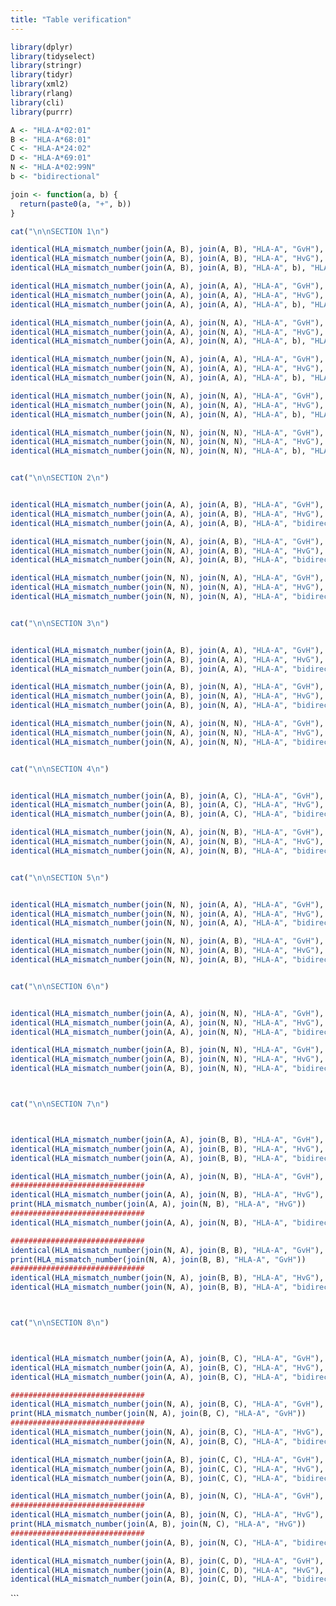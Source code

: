 ```yaml
---
title: "Table verification"
---
```


```r
library(dplyr)
library(tidyselect)
library(stringr)
library(tidyr)
library(xml2)
library(rlang)
library(cli)
library(purrr)
```

```r

A <- "HLA-A*02:01"
B <- "HLA-A*68:01"
C <- "HLA-A*24:02"
D <- "HLA-A*69:01"
N <- "HLA-A*02:99N"
b <- "bidirectional"

join <- function(a, b) {
  return(paste0(a, "+", b))
}

```

```r

cat("\n\nSECTION 1\n")

identical(HLA_mismatch_number(join(A, B), join(A, B), "HLA-A", "GvH"), "HLA-A=0")
identical(HLA_mismatch_number(join(A, B), join(A, B), "HLA-A", "HvG"), "HLA-A=0")
identical(HLA_mismatch_number(join(A, B), join(A, B), "HLA-A", b), "HLA-A=0")

identical(HLA_mismatch_number(join(A, A), join(A, A), "HLA-A", "GvH"), "HLA-A=0")
identical(HLA_mismatch_number(join(A, A), join(A, A), "HLA-A", "HvG"), "HLA-A=0")
identical(HLA_mismatch_number(join(A, A), join(A, A), "HLA-A", b), "HLA-A=0")

identical(HLA_mismatch_number(join(A, A), join(N, A), "HLA-A", "GvH"), "HLA-A=0")
identical(HLA_mismatch_number(join(A, A), join(N, A), "HLA-A", "HvG"), "HLA-A=0")
identical(HLA_mismatch_number(join(A, A), join(N, A), "HLA-A", b), "HLA-A=0")

identical(HLA_mismatch_number(join(N, A), join(A, A), "HLA-A", "GvH"), "HLA-A=0")
identical(HLA_mismatch_number(join(N, A), join(A, A), "HLA-A", "HvG"), "HLA-A=0")
identical(HLA_mismatch_number(join(N, A), join(A, A), "HLA-A", b), "HLA-A=0")

identical(HLA_mismatch_number(join(N, A), join(N, A), "HLA-A", "GvH"), "HLA-A=0")
identical(HLA_mismatch_number(join(N, A), join(N, A), "HLA-A", "HvG"), "HLA-A=0")
identical(HLA_mismatch_number(join(N, A), join(N, A), "HLA-A", b), "HLA-A=0")

identical(HLA_mismatch_number(join(N, N), join(N, N), "HLA-A", "GvH"), "HLA-A=0")
identical(HLA_mismatch_number(join(N, N), join(N, N), "HLA-A", "HvG"), "HLA-A=0")
identical(HLA_mismatch_number(join(N, N), join(N, N), "HLA-A", b), "HLA-A=0")


cat("\n\nSECTION 2\n")


identical(HLA_mismatch_number(join(A, A), join(A, B), "HLA-A", "GvH"), "HLA-A=0")
identical(HLA_mismatch_number(join(A, A), join(A, B), "HLA-A", "HvG"), "HLA-A=1")
identical(HLA_mismatch_number(join(A, A), join(A, B), "HLA-A", "bidirectional"), "HLA-A=1")

identical(HLA_mismatch_number(join(N, A), join(A, B), "HLA-A", "GvH"), "HLA-A=0")
identical(HLA_mismatch_number(join(N, A), join(A, B), "HLA-A", "HvG"), "HLA-A=1")
identical(HLA_mismatch_number(join(N, A), join(A, B), "HLA-A", "bidirectional"), "HLA-A=1")

identical(HLA_mismatch_number(join(N, N), join(N, A), "HLA-A", "GvH"), "HLA-A=0")
identical(HLA_mismatch_number(join(N, N), join(N, A), "HLA-A", "HvG"), "HLA-A=1")
identical(HLA_mismatch_number(join(N, N), join(N, A), "HLA-A", "bidirectional"), "HLA-A=1")


cat("\n\nSECTION 3\n")


identical(HLA_mismatch_number(join(A, B), join(A, A), "HLA-A", "GvH"), "HLA-A=1")
identical(HLA_mismatch_number(join(A, B), join(A, A), "HLA-A", "HvG"), "HLA-A=0")
identical(HLA_mismatch_number(join(A, B), join(A, A), "HLA-A", "bidirectional"), "HLA-A=1")

identical(HLA_mismatch_number(join(A, B), join(N, A), "HLA-A", "GvH"), "HLA-A=1")
identical(HLA_mismatch_number(join(A, B), join(N, A), "HLA-A", "HvG"), "HLA-A=0")
identical(HLA_mismatch_number(join(A, B), join(N, A), "HLA-A", "bidirectional"), "HLA-A=1")

identical(HLA_mismatch_number(join(N, A), join(N, N), "HLA-A", "GvH"), "HLA-A=1")
identical(HLA_mismatch_number(join(N, A), join(N, N), "HLA-A", "HvG"), "HLA-A=0")
identical(HLA_mismatch_number(join(N, A), join(N, N), "HLA-A", "bidirectional"), "HLA-A=1")


cat("\n\nSECTION 4\n")


identical(HLA_mismatch_number(join(A, B), join(A, C), "HLA-A", "GvH"), "HLA-A=1")
identical(HLA_mismatch_number(join(A, B), join(A, C), "HLA-A", "HvG"), "HLA-A=1")
identical(HLA_mismatch_number(join(A, B), join(A, C), "HLA-A", "bidirectional"), "HLA-A=1")

identical(HLA_mismatch_number(join(N, A), join(N, B), "HLA-A", "GvH"), "HLA-A=1")
identical(HLA_mismatch_number(join(N, A), join(N, B), "HLA-A", "HvG"), "HLA-A=1")
identical(HLA_mismatch_number(join(N, A), join(N, B), "HLA-A", "bidirectional"), "HLA-A=1")


cat("\n\nSECTION 5\n")


identical(HLA_mismatch_number(join(N, N), join(A, A), "HLA-A", "GvH"), "HLA-A=0")
identical(HLA_mismatch_number(join(N, N), join(A, A), "HLA-A", "HvG"), "HLA-A=2")
identical(HLA_mismatch_number(join(N, N), join(A, A), "HLA-A", "bidirectional"), "HLA-A=2")

identical(HLA_mismatch_number(join(N, N), join(A, B), "HLA-A", "GvH"), "HLA-A=0")
identical(HLA_mismatch_number(join(N, N), join(A, B), "HLA-A", "HvG"), "HLA-A=2")
identical(HLA_mismatch_number(join(N, N), join(A, B), "HLA-A", "bidirectional"), "HLA-A=2")


cat("\n\nSECTION 6\n")


identical(HLA_mismatch_number(join(A, A), join(N, N), "HLA-A", "GvH"), "HLA-A=2")
identical(HLA_mismatch_number(join(A, A), join(N, N), "HLA-A", "HvG"), "HLA-A=0")
identical(HLA_mismatch_number(join(A, A), join(N, N), "HLA-A", "bidirectional"), "HLA-A=2")

identical(HLA_mismatch_number(join(A, B), join(N, N), "HLA-A", "GvH"), "HLA-A=2")
identical(HLA_mismatch_number(join(A, B), join(N, N), "HLA-A", "HvG"), "HLA-A=0")
identical(HLA_mismatch_number(join(A, B), join(N, N), "HLA-A", "bidirectional"), "HLA-A=2")



cat("\n\nSECTION 7\n")



identical(HLA_mismatch_number(join(A, A), join(B, B), "HLA-A", "GvH"), "HLA-A=2")
identical(HLA_mismatch_number(join(A, A), join(B, B), "HLA-A", "HvG"), "HLA-A=2")
identical(HLA_mismatch_number(join(A, A), join(B, B), "HLA-A", "bidirectional"), "HLA-A=2")

identical(HLA_mismatch_number(join(A, A), join(N, B), "HLA-A", "GvH"), "HLA-A=2")
##############################
identical(HLA_mismatch_number(join(A, A), join(N, B), "HLA-A", "HvG"), "HLA-A=2") 
print(HLA_mismatch_number(join(A, A), join(N, B), "HLA-A", "HvG"))
##############################
identical(HLA_mismatch_number(join(A, A), join(N, B), "HLA-A", "bidirectional"), "HLA-A=2")

##############################
identical(HLA_mismatch_number(join(N, A), join(B, B), "HLA-A", "GvH"), "HLA-A=2") 
print(HLA_mismatch_number(join(N, A), join(B, B), "HLA-A", "GvH"))
##############################
identical(HLA_mismatch_number(join(N, A), join(B, B), "HLA-A", "HvG"), "HLA-A=2")
identical(HLA_mismatch_number(join(N, A), join(B, B), "HLA-A", "bidirectional"), "HLA-A=2")



cat("\n\nSECTION 8\n")



identical(HLA_mismatch_number(join(A, A), join(B, C), "HLA-A", "GvH"), "HLA-A=2")
identical(HLA_mismatch_number(join(A, A), join(B, C), "HLA-A", "HvG"), "HLA-A=2")
identical(HLA_mismatch_number(join(A, A), join(B, C), "HLA-A", "bidirectional"), "HLA-A=2")

##############################
identical(HLA_mismatch_number(join(N, A), join(B, C), "HLA-A", "GvH"), "HLA-A=2") 
print(HLA_mismatch_number(join(N, A), join(B, C), "HLA-A", "GvH"))
##############################
identical(HLA_mismatch_number(join(N, A), join(B, C), "HLA-A", "HvG"), "HLA-A=2")
identical(HLA_mismatch_number(join(N, A), join(B, C), "HLA-A", "bidirectional"), "HLA-A=2")

identical(HLA_mismatch_number(join(A, B), join(C, C), "HLA-A", "GvH"), "HLA-A=2")
identical(HLA_mismatch_number(join(A, B), join(C, C), "HLA-A", "HvG"), "HLA-A=2")
identical(HLA_mismatch_number(join(A, B), join(C, C), "HLA-A", "bidirectional"), "HLA-A=2")

identical(HLA_mismatch_number(join(A, B), join(N, C), "HLA-A", "GvH"), "HLA-A=2")
##############################
identical(HLA_mismatch_number(join(A, B), join(N, C), "HLA-A", "HvG"), "HLA-A=2") 
print(HLA_mismatch_number(join(A, B), join(N, C), "HLA-A", "HvG"))
##############################
identical(HLA_mismatch_number(join(A, B), join(N, C), "HLA-A", "bidirectional"), "HLA-A=2")

identical(HLA_mismatch_number(join(A, B), join(C, D), "HLA-A", "GvH"), "HLA-A=2")
identical(HLA_mismatch_number(join(A, B), join(C, D), "HLA-A", "HvG"), "HLA-A=2")
identical(HLA_mismatch_number(join(A, B), join(C, D), "HLA-A", "bidirectional"), "HLA-A=2")


```

```

